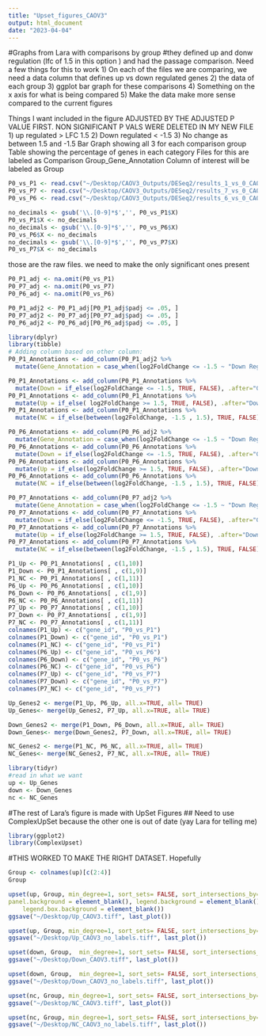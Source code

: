```yaml
---
title: "Upset_figures_CAOV3"
output: html_document
date: "2023-04-04"
---
```


#Graphs from Lara with comparisons by group
#they defined up and donw regulation (lfc of 1.5 in this option ) and had the passage comparison.
Need a few things for this to work 
1) On each of the files we are comparing, we need a data column that defines up vs down regulated genes
2) the data of each group 
3) ggplot bar graph for these comparisons 
4) Something on the x axis for what is being compared
5) Make the data make more sense compared to the current figures 

Things I want included in the figure 
ADJUSTED BY THE ADJUSTED P VALUE FIRST. NON SIGNIFICANT P VALS WERE DELETED IN MY NEW FILE 
1) up regulated > LFC 1.5 
2) Down regulated < -1.5 
3) No change as between 1.5 and -1.5 
Bar Graph showing all 3 for each comparison group 
Table showing the percentage of genes in each category 
Files for this are labeled as Comparison Group_Gene_Annotation
Column of interest will be labeled as Group

```r
P0_vs_P1 <- read.csv("~/Desktop/CAOV3_Outputs/DESeq2/results_1_vs_0_CAOV3.csv")
P0_vs_P7 <- read.csv("~/Desktop/CAOV3_Outputs/DESeq2/results_7_vs_0_CAOV3.csv")
P0_vs_P6 <- read.csv("~/Desktop/CAOV3_Outputs/DESeq2/results_6_vs_0_CAOV3.csv")

no_decimals <- gsub('\\.[0-9]*$','', P0_vs_P1$X)
P0_vs_P1$X <- no_decimals
no_decimals <- gsub('\\.[0-9]*$','', P0_vs_P6$X)
P0_vs_P6$X <- no_decimals
no_decimals <- gsub('\\.[0-9]*$','', P0_vs_P7$X)
P0_vs_P7$X <- no_decimals
```

those are the raw files. we need to make the only significant ones present 
```r
P0_P1_adj <- na.omit(P0_vs_P1)
P0_P7_adj <- na.omit(P0_vs_P7)
P0_P6_adj <- na.omit(P0_vs_P6)
```

```r
P0_P1_adj2 <- P0_P1_adj[P0_P1_adj$padj <= .05, ]
P0_P7_adj2 <- P0_P7_adj[P0_P7_adj$padj <= .05, ]
P0_P6_adj2 <- P0_P6_adj[P0_P6_adj$padj <= .05, ]
```

```r
library(dplyr)
library(tibble)
# Adding column based on other column:
P0_P1_Annotations <- add_column(P0_P1_adj2 %>%
  mutate(Gene_Annotation = case_when(log2FoldChange <= -1.5 ~ "Down Regulated", log2FoldChange >= 1.5 ~ "Up Regulated", between(log2FoldChange, -1.5 , 1.5) ~ "No Change")))
```

```r
P0_P1_Annotations <- add_column(P0_P1_Annotations %>%
  mutate(Down = if_else(log2FoldChange <= -1.5, TRUE, FALSE), .after="Gene_Annotation"))
P0_P1_Annotations <- add_column(P0_P1_Annotations %>%
  mutate(Up = if_else( log2FoldChange >= 1.5, TRUE, FALSE), .after="Down"))
P0_P1_Annotations <- add_column(P0_P1_Annotations %>%
  mutate(NC = if_else(between(log2FoldChange, -1.5 , 1.5), TRUE, FALSE), .after="Up"))
```


```r
P0_P6_Annotations <- add_column(P0_P6_adj2 %>%
  mutate(Gene_Annotation = case_when(log2FoldChange <= -1.5 ~ "Down Regulated", log2FoldChange >= 1.5 ~ "Up Regulated", between(log2FoldChange, -1.5 , 1.5) ~ "No Change")))
P0_P6_Annotations <- add_column(P0_P6_Annotations %>%
  mutate(Down = if_else(log2FoldChange <= -1.5, TRUE, FALSE), .after="Gene_Annotation"))
P0_P6_Annotations <- add_column(P0_P6_Annotations %>%
  mutate(Up = if_else(log2FoldChange >= 1.5, TRUE, FALSE), .after="Down"))
P0_P6_Annotations <- add_column(P0_P6_Annotations %>%
  mutate(NC = if_else(between(log2FoldChange, -1.5 , 1.5), TRUE, FALSE), .after="Up"))
```

```r
P0_P7_Annotations <- add_column(P0_P7_adj2 %>%
  mutate(Gene_Annotation = case_when(log2FoldChange <= -1.5 ~ "Down Regulated", log2FoldChange >= 1.5 ~ "Up Regulated", between(log2FoldChange, -1.5 , 1.5) ~ "No Change")))
P0_P7_Annotations <- add_column(P0_P7_Annotations %>%
  mutate(Down = if_else(log2FoldChange <= -1.5, TRUE, FALSE), .after="Gene_Annotation"))
P0_P7_Annotations <- add_column(P0_P7_Annotations %>%
  mutate(Up = if_else(log2FoldChange >= 1.5, TRUE, FALSE), .after="Down"))
P0_P7_Annotations <- add_column(P0_P7_Annotations %>%
  mutate(NC = if_else(between(log2FoldChange, -1.5 , 1.5), TRUE, FALSE), .after="Up"))
```


```r
P1_Up <- P0_P1_Annotations[ , c(1,10)]
P1_Down <- P0_P1_Annotations[ , c(1,9)]
P1_NC <- P0_P1_Annotations[ , c(1,11)]
P6_Up <- P0_P6_Annotations[ , c(1,10)]
P6_Down <- P0_P6_Annotations[ , c(1,9)]
P6_NC <- P0_P6_Annotations[ , c(1,11)]
P7_Up <- P0_P7_Annotations[ , c(1,10)]
P7_Down <- P0_P7_Annotations[ , c(1,9)]
P7_NC <- P0_P7_Annotations[ , c(1,11)]
colnames(P1_Up) <- c("gene_id", "P0_vs_P1")
colnames(P1_Down) <- c("gene_id", "P0_vs_P1")
colnames(P1_NC) <- c("gene_id", "P0_vs_P1")
colnames(P6_Up) <- c("gene_id", "P0_vs_P6")
colnames(P6_Down) <- c("gene_id", "P0_vs_P6")
colnames(P6_NC) <- c("gene_id", "P0_vs_P6")
colnames(P7_Up) <- c("gene_id", "P0_vs_P7")
colnames(P7_Down) <- c("gene_id", "P0_vs_P7")
colnames(P7_NC) <- c("gene_id", "P0_vs_P7")
```

```r
Up_Genes2 <- merge(P1_Up, P6_Up, all.x=TRUE, all= TRUE)
Up_Genes<- merge(Up_Genes2, P7_Up, all.x=TRUE, all= TRUE)
```

```r
Down_Genes2 <- merge(P1_Down, P6_Down, all.x=TRUE, all= TRUE)
Down_Genes<- merge(Down_Genes2, P7_Down, all.x=TRUE, all= TRUE)
```

```r
NC_Genes2 <- merge(P1_NC, P6_NC, all.x=TRUE, all= TRUE)
NC_Genes<- merge(NC_Genes2, P7_NC, all.x=TRUE, all= TRUE)
```

```r
library(tidyr)
#read in what we want 
up <- Up_Genes
down <- Down_Genes
nc <- NC_Genes
```

#The rest of Lara's figure is made with UpSet Figures 
## Need to use ComplexUpSet because the other one is out of date (yay Lara for telling me)
```r
library(ggplot2)
library(ComplexUpset)
```

#THIS WORKED TO MAKE THE RIGHT DATASET. Hopefully 
```r
Group <- colnames(up)[c(2:4)]
Group
```

```r
upset(up, Group, min_degree=1, sort_sets= FALSE, sort_intersections_by='degree', sort_intersections= "ascending") + ggtitle('Up Regulated Genes') + theme(panel.grid.major = element_blank(), panel.grid.minor = element_blank(),
panel.background = element_blank(), legend.background = element_blank(), 
    legend.box.background = element_blank())
ggsave("~/Desktop/Up_CAOV3.tiff", last_plot())
```

```r
upset(up, Group, min_degree=1, sort_sets= FALSE, sort_intersections_by='degree', sort_intersections= "ascending") + ggtitle('Up Regulated Genes') 
ggsave("~/Desktop/Up_CAOV3_no_labels.tiff", last_plot())
```

```r
upset(down, Group,  min_degree=1, sort_sets= FALSE, sort_intersections_by='degree', sort_intersections= "ascending") + ggtitle("Down Regulated Genes")
ggsave("~/Desktop/Down_CAOV3.tiff", last_plot())
```

```r
upset(down, Group,  min_degree=1, sort_sets= FALSE, sort_intersections_by='degree', sort_intersections= "ascending", base_annotations= list('Size'=(intersection_size(counts=FALSE)))) + ggtitle("Down Regulated Genes")
ggsave("~/Desktop/Down_CAOV3_no_labels.tiff", last_plot())
```

```r
upset(nc, Group, min_degree=1, sort_sets= FALSE, sort_intersections_by='degree', sort_intersections= "ascending", base_annotations= list('Size'=(intersection_size(counts=FALSE)))) + ggtitle("Genes with No Significant Change")
ggsave("~/Desktop/NC_CAOV3.tiff", last_plot())
```

```r
upset(nc, Group, min_degree=1, sort_sets= FALSE, sort_intersections_by='degree', sort_intersections= "ascending", base_annotations= list('Size'=(intersection_size(counts=FALSE)))) + ggtitle("Genes with No Significant Change")
ggsave("~/Desktop/NC_CAOV3_no_labels.tiff", last_plot())
```

